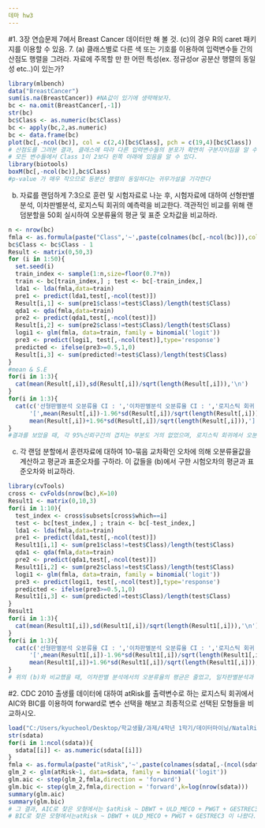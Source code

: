 ---
데마 hw3
---
#1. 3장 연습문제 7에서 Breast Cancer 데이터만 해 볼 것. (c)의 경우 R의 caret 패키지를 이용할 수 있음.
7. (a) 클래스별로 다른 색 또는 기호를 이용하여 입력변수들 간의 산점도 행렬을 그려라. 자료에 주목할 만 한 어떤 특성(ex. 정규성or 공분산 행렬의 동일성 etc..)이 있는가?
```{r}
library(mlbench)
data("BreastCancer")
sum(is.na(BreastCancer)) #NA값이 있기에 생략해보자.
bc <- na.omit(BreastCancer[,-1])
str(bc)
bc$Class <- as.numeric(bc$Class)
bc <- apply(bc,2,as.numeric)
bc <- data.frame(bc)
plot(bc[,-ncol(bc)], col = c(2,4)[bc$Class], pch = c(19,4)[bc$Class])
# 산점도를 그려본 결과, 클래스에 따라 다른 입력변수들의 분포가 확연히 구분지어짐을 알 수 있다.
# 모든 변수들에서 Class 1이 2보다 왼쪽 아래에 있음을 알 수 있다.
library(biotools)
boxM(bc[,-ncol(bc)],bc$Class)
#p-value 가 매우 작으므로 등분산 행렬의 동일하다는 귀무가설을 기각한다
```
(b) 자료를 랜덤하게 7:3으로 훈련 및 시험자료로 나눈 후, 시험자료에 대하여 선형판별분석, 이차판별분석, 로지스틱 회귀의 예측력을 비교한다. 객관적인 비교를 위해 랜덤분할을 50회 실시하여 오분류율의 평균 및 표준 오차값을 비교하라.
```{r}
n <- nrow(bc)
fmla <- as.formula(paste("Class",'~',paste(colnames(bc[,-ncol(bc)]),collapse='+')))
bc$Class <- bc$Class - 1
Result <- matrix(0,50,3)
for (i in 1:50){
  set.seed(i)
  train_index <- sample(1:n,size=floor(0.7*n))
  train <- bc[train_index,] ; test <- bc[-train_index,]
  lda1 <- lda(fmla,data=train)
  pre1 <- predict(lda1,test[,-ncol(test)])
  Result[i,1] <- sum(pre1$class!=test$Class)/length(test$Class)
  qda1 <- qda(fmla,data=train)
  pre2 <- predict(qda1,test[,-ncol(test)])
  Result[i,2] <- sum(pre2$class!=test$Class)/length(test$Class)
  logi1 <- glm(fmla, data=train, family = binomial('logit'))
  pre3 <- predict(logi1, test[,-ncol(test)],type='response')
  predicted <- ifelse(pre3>=0.5,1,0)
  Result[i,3] <- sum(predicted!=test$Class)/length(test$Class)
}
#mean & S.E
for(i in 1:3){
  cat(mean(Result[,i]),sd(Result[,i])/sqrt(length(Result[,i])),'\n')
}
for(i in 1:3){
  cat(c('선형판별분석 오분류율 CI : ','이차판별분석 오분류율 CI : ','로지스틱 회귀 오분류율 CI : ')[i],
      '[',mean(Result[,i])-1.96*sd(Result[,i])/sqrt(length(Result[,i])),',',
      mean(Result[,i])+1.96*sd(Result[,i])/sqrt(length(Result[,i])),']','\n')
}
#결과를 보았을 때, 각 95%신뢰구간의 겹치는 부분도 거의 없었으며, 로지스틱 회귀에서 오분류율이 제일 적었고, 이차 판별 분석에서 제일 컸다.
```
(c) 각 랜덤 분할에서 훈련자료에 대하여 10-묶음 교차확인 오차에 의해 오분류율값을 계산하고 평균과 표준오차를 구하라. 이 값들을 (b)에서 구한 시험오차의 평균과 표준오차와 비교하라.
```{r}
library(cvTools)
cross <- cvFolds(nrow(bc),K=10)
Result1 <- matrix(0,10,3)
for(i in 1:10){
  test_index <- cross$subsets[cross$which==i]
  test <- bc[test_index,] ; train <- bc[-test_index,]
  lda1 <- lda(fmla,data=train)
  pre1 <- predict(lda1,test[,-ncol(test)])
  Result1[i,1] <- sum(pre1$class!=test$Class)/length(test$Class)
  qda1 <- qda(fmla,data=train)
  pre2 <- predict(qda1,test[,-ncol(test)])
  Result1[i,2] <- sum(pre2$class!=test$Class)/length(test$Class)
  logi1 <- glm(fmla, data=train, family = binomial('logit'))
  pre3 <- predict(logi1, test[,-ncol(test)],type='response')
  predicted <- ifelse(pre3>=0.5,1,0)
  Result1[i,3] <- sum(predicted!=test$Class)/length(test$Class)
}
Result1
for(i in 1:3){
  cat(mean(Result1[,i]),sd(Result1[,i])/sqrt(length(Result1[,i])),'\n')
}
for(i in 1:3){
  cat(c('선형판별분석 오분류율 CI : ','이차판별분석 오분류율 CI : ','로지스틱 회귀 오분류율 CI : ')[i],
      '[',mean(Result1[,i])-1.96*sd(Result1[,i])/sqrt(length(Result1[,i])),',',
      mean(Result1[,i])+1.96*sd(Result1[,i])/sqrt(length(Result1[,i])),']','\n')
}
# 위의 (b)와 비교했을 때, 이차판별 분석에서의 오분류율의 평균은 줄었고, 일차판별분석과 로지스틱 회귀에서의 오분류율의 평균을 증가하였다. 반복수가 줄은 탓에 SE가 커졌음을 알 수 있다.
```
#2. CDC 2010 출생률 데이터에 대하여 atRisk를 출력변수로 하는 로지스틱 회귀에서 AIC와 BIC를 이용하여 forward로 변수 선택을 해보고 최종적으로 선택된 모형들을 비교하시오.
```{r}
load("C:/Users/kyucheol/Desktop/학교생활/과제/4학년 1학기/데이터마이닝/NatalRiskData.rData")
str(sdata)
for(i in 1:ncol(sdata)){
  sdata[[i]] <- as.numeric(sdata[[i]])
}
fmla <- as.formula(paste("atRisk",'~',paste(colnames(sdata[,-(ncol(sdata)-2)]),collapse='+')))
glm_2 <- glm(atRisk~1, data=sdata, family = binomial('logit'))
glm.aic <- step(glm_2,fmla,direction = 'forward')
glm.bic <- step(glm_2,fmla,direction = 'forward',k=log(nrow(sdata)))
summary(glm.aic)
summary(glm.bic)
# 그 결과, AIC로 찾은 모형에서는 $atRisk ~ DBWT + ULD_MECO + PWGT + GESTREC3 + UPREVIS + ULD_BREECH + ORIGRANDGROUP + URF_PHYPER + CIG_REC$,
# BIC로 찾은 모형에서는atRisk ~ DBWT + ULD_MECO + PWGT + GESTREC3 이 나왔다. BIC로 찾은 모형이 AIC로 찾은 모형에 비해 변수를 적게 사용하였는데 이는 BIC가 변수에 대한 가중치를 높게 주기 때문이다.
```